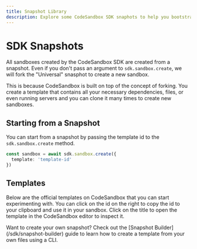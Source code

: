 ```yaml
---
title: Snapshot Library
description: Explore some CodeSandbox SDK snaphots to help you bootstrap your next project.
---
```



# SDK Snapshots

All sandboxes created by the CodeSandbox SDK are created from a snapshot. Even if you don't pass an argument to `sdk.sandbox.create`, we will fork the "Universal" snasphot to create a new sandbox.

This is because CodeSandbox is built on top of the concept of forking. You create a template that contains all your necessary dependencies, files, or even running servers and you can clone it many times to create new sandboxes.

## Starting from a Snapshot

You can start from a snapshot by passing the template id to the `sdk.sandbox.create` method.

```ts
const sandbox = await sdk.sandbox.create({
  template: 'template-id'
})
```

## Templates

Below are the official templates on CodeSandbox that you can start experimenting with. You can click on the id on the right to copy the id to your clipboard and use it in your sandbox. Click on the title to open the template in the CodeSandbox editor to inspect it.

<Callout>
  Want to create your own snapshot? Check out the [Snapshot Builder](/sdk/snapshot-builder) guide to learn how to create a template from your own files using a CLI.
</Callout>

<Templates />
